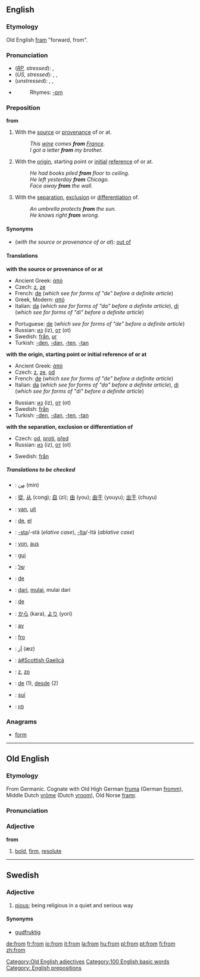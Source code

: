 ==English==

{{rank|which|have|or|27|from|this|but|all}}

===Etymology===
Old English [[fram]] "forward, from".

===Pronunciation===
*(''[[RP]], stressed''): {{IPA|/frɒm/}}, {{SAMPA|/frQm/}}
*(''US, stressed''): {{AHD|främ}}, {{IPA|/frɑm/}}, {{SAMPA|/frAm/}}
*(''unstressed''): {{AHD|frəm}}, {{IPA|/frəm/}}, {{SAMPA|/fr@m/}}
*{{audio|en-us-from.ogg|Audio (US)}}
*:Rhymes: [[Rhymes:English:-ɒm|-ɒm]]

===Preposition===
'''from'''

#With the [[source]] or [[provenance]] of or at.
#:''This [[wine]] comes '''from''' [[France]].''
#:''I got a letter '''from''' my brother.''
#With the [[origin]], starting point or [[initial]] [[reference]] of or at.
#:''He had books piled '''from''' floor to ceiling.''
#:''He left yesterday '''from''' Chicago.''
#:''Face away '''from''' the wall.''
#With the [[separation]], [[exclusion]] or [[differentiation]] of.
#:''An umbrella protects '''from''' the sun.''
#:''He knows right '''from''' wrong.''

====Synonyms====
*(''with the source or provenance of or at''): [[out of]]

====Translations====

'''with the source or provenance of or at'''
{{top}}
*Ancient Greek: [[ἀπό]]
*Czech: [[z]], [[ze]]
*French: [[de#French|de]] (''which see for forms of "de" before a definite article'')
*Greek, Modern: [[από]]
*Italian: [[da#Italian|da]] (''which see for forms of "da" before a definite article''), [[di#Italian|di]] (''which see for forms of "di" before a definite article'')
{{mid}}
*Portuguese: [[de#Portuguese|de]] (''which see for forms of "de" before a definite article'')
*Russian: [[из]] (iz), [[от]] (ot)
*Swedish: [[från]], [[ur]]
*Turkish: [[-den]], [[-dan]], [[-ten]], [[-tan]]
{{bottom}}

'''with the origin, starting point or initial reference of or at'''
{{top}}
*Ancient Greek: [[ἀπό]]
*Czech: [[z]], [[ze]], [[od]]
*French: [[de#French|de]] (''which see for forms of "de" before a definite article'')
*Italian: [[da#Italian|da]] (''which see for forms of "da" before a definite article''), [[di#Italian|di]] (''which see for forms of "di" before a definite article'')
{{mid}}
*Russian: [[из]] (iz), [[от]] (ot)
*Swedish: [[från]]
*Turkish: [[-den]], [[-dan]], [[-ten]], [[-tan]]
{{bottom}}

'''with the separation, exclusion or differentiation of'''
{{top}}
*Czech: [[od]], [[proti]], [[před]]
*Russian: [[из]] (iz), [[от]] (ot)
{{mid}}
*Swedish: [[från]]
{{bottom}}

=====Translations to be checked=====
<!--Remove this section once all of the translations below have been moved into the tables above.-->
{{checktrans}}

*{{ttbc|Arabic}}: [[من|مِن]] (min)
*{{ttbc|Chinese}}: [[從]], [[从]] (cong); [[自]] (zi); [[由]] (you); [[由于]] (youyu); [[出于]] (chuyu) <!--the traditional of 于 is 於?-->
*{{ttbc|Dutch}}: [[van]], [[uit]]
*{{ttbc|Esperanto}}: [[de]], [[el]]
*{{ttbc|Finnish}}: [[-sta#Finnish|-sta]]/-stä (''elative case''), [[-lta#Finnish|-lta]]/-ltä (''ablative case'')
*{{ttbc|German}}: [[von]], [[aus]]
*{{ttbc|Guaraní}}: [[gui]]
*{{ttbc|Hebrew}}: [[של]] 
*{{ttbc|Ido}}: [[de#Ido|de]]
*{{ttbc|Indonesian}}: [[dari]], [[mulai]], mulai dari
*{{ttbc|Interlingua}}: [[de#Interlingua|de]]
*{{ttbc|Japanese}}: [[から]] (kara), [[より]] (yori)
*{{ttbc|Norwegian}}: [[av]]
*{{ttbc|Novial}}: [[fro]]
*{{ttbc|Persian}}: [[اَز]] (æz)
*{{ttbc|Scottish Gaelic}}: [[à#Scottish Gaelicà]]
*{{ttbc|Slovak}}: [[z#Slovak|z]], [[zo#Slovak|zo]]
*{{ttbc|Spanish}}: [[de#Spanish|de]] (1), [[desde]] (2)

*{{ttbc|Tupinambá}}: [[suí]]
*{{ttbc|Yiddish}}: [[פון]]

===Anagrams===
*[[form]]

----

==Old English==
===Etymology===
From Germanic.  Cognate with Old High German [[fruma]] (German [[fromm]]), Middle Dutch [[vrome|vrōme]] (Dutch [[vroom]]), Old Norse [[framr]].

===Pronunciation===
{{IPA|/from/}}

===Adjective===
'''from'''
# [[bold]], [[firm]], [[resolute]]

[[Category:Old English adjectives]]

----

==Swedish==

===Adjective===
{{sv-adj-reg|3=fromm}}
#[[pious]]; being religious in a quiet and serious way

====Synonyms====
*[[gudfruktig]]

[[Category:100 English basic words]]
[[Category: English prepositions]]

[[de:from]]
[[fr:from]]
[[io:from]]
[[it:from]]
[[la:from]]
[[hu:from]]
[[pl:from]]
[[pt:from]]
[[fi:from]]
[[zh:from]]